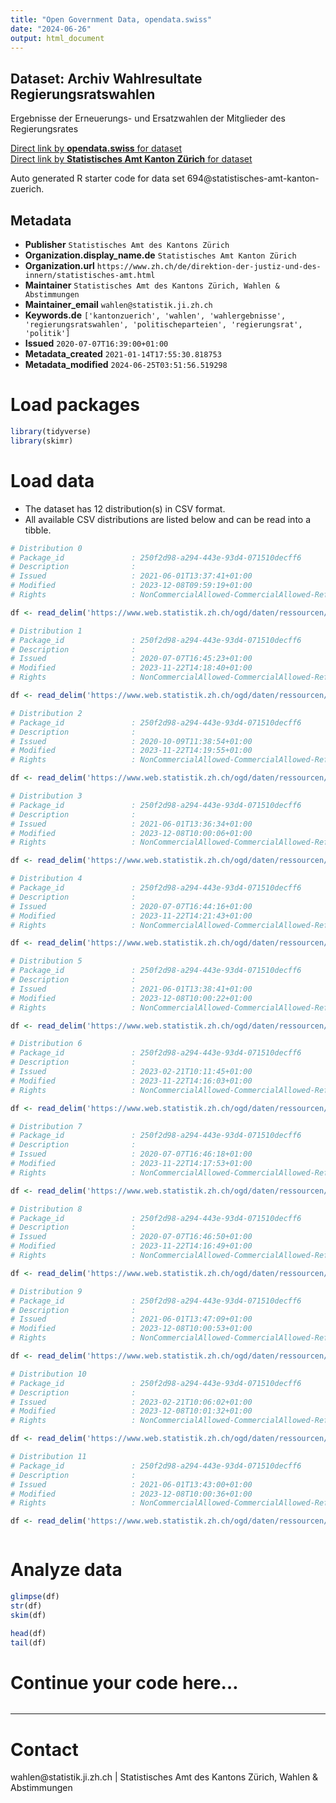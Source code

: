 ```yaml
---
title: "Open Government Data, opendata.swiss"
date: "2024-06-26"
output: html_document
---
```


## Dataset: Archiv Wahlresultate Regierungsratswahlen

Ergebnisse der Erneuerungs- und Ersatzwahlen der Mitglieder des Regierungsrates

[Direct link by **opendata.swiss** for dataset](https://opendata.swiss/de/dataset/wahlarchiv-regierungsratswahlen)<br>
[Direct link by **Statistisches Amt Kanton Zürich** for dataset](https://www.zh.ch/de/politik-staat/wahlen-abstimmungen/kantons-regierungsratswahlen.html)

Auto generated R starter code for data set 694@statistisches-amt-kanton-zuerich.

## Metadata

- **Publisher** `Statistisches Amt des Kantons Zürich`
- **Organization.display_name.de** `Statistisches Amt Kanton Zürich`
- **Organization.url** `https://www.zh.ch/de/direktion-der-justiz-und-des-innern/statistisches-amt.html`
- **Maintainer** `Statistisches Amt des Kantons Zürich, Wahlen & Abstimmungen`
- **Maintainer_email** `wahlen@statistik.ji.zh.ch`
- **Keywords.de** `['kantonzuerich', 'wahlen', 'wahlergebnisse', 'regierungsratswahlen', 'politischeparteien', 'regierungsrat', 'politik']`
- **Issued** `2020-07-07T16:39:00+01:00`
- **Metadata_created** `2021-01-14T17:55:30.818753`
- **Metadata_modified** `2024-06-25T03:51:56.519298`


# Load packages

```r

library(tidyverse)
library(skimr)

```

# Load data

-   The dataset has 12 distribution(s) in CSV format.
-   All available CSV distributions are listed below and can be read into a tibble.

```r

# Distribution 0
# Package_id               : 250f2d98-a294-443e-93d4-071510decff6
# Description              : 
# Issued                   : 2021-06-01T13:37:41+01:00
# Modified                 : 2023-12-08T09:59:19+01:00
# Rights                   : NonCommercialAllowed-CommercialAllowed-ReferenceNotRequired

df <- read_delim('https://www.web.statistik.zh.ch/ogd/daten/ressourcen/KTZH_00000694_00001827.csv')

# Distribution 1
# Package_id               : 250f2d98-a294-443e-93d4-071510decff6
# Description              : 
# Issued                   : 2020-07-07T16:45:23+01:00
# Modified                 : 2023-11-22T14:18:40+01:00
# Rights                   : NonCommercialAllowed-CommercialAllowed-ReferenceNotRequired

df <- read_delim('https://www.web.statistik.zh.ch/ogd/daten/ressourcen/KTZH_00000694_00001688.csv')

# Distribution 2
# Package_id               : 250f2d98-a294-443e-93d4-071510decff6
# Description              : 
# Issued                   : 2020-10-09T11:38:54+01:00
# Modified                 : 2023-11-22T14:19:55+01:00
# Rights                   : NonCommercialAllowed-CommercialAllowed-ReferenceNotRequired

df <- read_delim('https://www.web.statistik.zh.ch/ogd/daten/ressourcen/KTZH_00000694_00001737.csv')

# Distribution 3
# Package_id               : 250f2d98-a294-443e-93d4-071510decff6
# Description              : 
# Issued                   : 2021-06-01T13:36:34+01:00
# Modified                 : 2023-12-08T10:00:06+01:00
# Rights                   : NonCommercialAllowed-CommercialAllowed-ReferenceNotRequired

df <- read_delim('https://www.web.statistik.zh.ch/ogd/daten/ressourcen/KTZH_00000694_00001826.csv')

# Distribution 4
# Package_id               : 250f2d98-a294-443e-93d4-071510decff6
# Description              : 
# Issued                   : 2020-07-07T16:44:16+01:00
# Modified                 : 2023-11-22T14:21:43+01:00
# Rights                   : NonCommercialAllowed-CommercialAllowed-ReferenceNotRequired

df <- read_delim('https://www.web.statistik.zh.ch/ogd/daten/ressourcen/KTZH_00000694_00001687.csv')

# Distribution 5
# Package_id               : 250f2d98-a294-443e-93d4-071510decff6
# Description              : 
# Issued                   : 2021-06-01T13:38:41+01:00
# Modified                 : 2023-12-08T10:00:22+01:00
# Rights                   : NonCommercialAllowed-CommercialAllowed-ReferenceNotRequired

df <- read_delim('https://www.web.statistik.zh.ch/ogd/daten/ressourcen/KTZH_00000694_00001828.csv')

# Distribution 6
# Package_id               : 250f2d98-a294-443e-93d4-071510decff6
# Description              : 
# Issued                   : 2023-02-21T10:11:45+01:00
# Modified                 : 2023-11-22T14:16:03+01:00
# Rights                   : NonCommercialAllowed-CommercialAllowed-ReferenceNotRequired

df <- read_delim('https://www.web.statistik.zh.ch/ogd/daten/ressourcen/KTZH_00000694_00003944.csv')

# Distribution 7
# Package_id               : 250f2d98-a294-443e-93d4-071510decff6
# Description              : 
# Issued                   : 2020-07-07T16:46:18+01:00
# Modified                 : 2023-11-22T14:17:53+01:00
# Rights                   : NonCommercialAllowed-CommercialAllowed-ReferenceNotRequired

df <- read_delim('https://www.web.statistik.zh.ch/ogd/daten/ressourcen/KTZH_00000694_00001689.csv')

# Distribution 8
# Package_id               : 250f2d98-a294-443e-93d4-071510decff6
# Description              : 
# Issued                   : 2020-07-07T16:46:50+01:00
# Modified                 : 2023-11-22T14:16:49+01:00
# Rights                   : NonCommercialAllowed-CommercialAllowed-ReferenceNotRequired

df <- read_delim('https://www.web.statistik.zh.ch/ogd/daten/ressourcen/KTZH_00000694_00001690.csv')

# Distribution 9
# Package_id               : 250f2d98-a294-443e-93d4-071510decff6
# Description              : 
# Issued                   : 2021-06-01T13:47:09+01:00
# Modified                 : 2023-12-08T10:00:53+01:00
# Rights                   : NonCommercialAllowed-CommercialAllowed-ReferenceNotRequired

df <- read_delim('https://www.web.statistik.zh.ch/ogd/daten/ressourcen/KTZH_00000694_00001830.csv')

# Distribution 10
# Package_id               : 250f2d98-a294-443e-93d4-071510decff6
# Description              : 
# Issued                   : 2023-02-21T10:06:02+01:00
# Modified                 : 2023-12-08T10:01:32+01:00
# Rights                   : NonCommercialAllowed-CommercialAllowed-ReferenceNotRequired

df <- read_delim('https://www.web.statistik.zh.ch/ogd/daten/ressourcen/KTZH_00000694_00003945.csv')

# Distribution 11
# Package_id               : 250f2d98-a294-443e-93d4-071510decff6
# Description              : 
# Issued                   : 2021-06-01T13:43:00+01:00
# Modified                 : 2023-12-08T10:00:36+01:00
# Rights                   : NonCommercialAllowed-CommercialAllowed-ReferenceNotRequired

df <- read_delim('https://www.web.statistik.zh.ch/ogd/daten/ressourcen/KTZH_00000694_00001829.csv')



```

# Analyze data

```r

glimpse(df)
str(df)
skim(df)

head(df)
tail(df)

```

# Continue your code here...

```r

```

------------------------------------------------------------------------

# Contact

wahlen@statistik.ji.zh.ch | Statistisches Amt des Kantons Zürich, Wahlen & Abstimmungen
